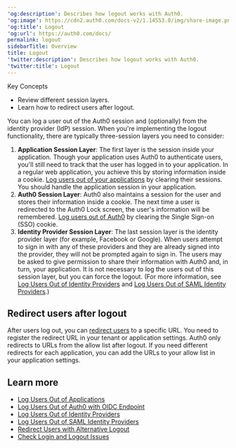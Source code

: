 ---
'og:description': Describes how logout works with Auth0.
'og:image': https://cdn2.auth0.com/docs-v2/1.14553.0/img/share-image.png
'og:title': Logout
'og:url': https://auth0.com/docs/
permalink: logout
sidebarTitle: Overview
title: Logout
'twitter:description': Describes how logout works with Auth0.
'twitter:title': Logout
---
<Card title="Overview">

Key Concepts

* Review different session layers.
* Learn how to redirect users after logout.

</Card>

You can log a user out of the Auth0 session and (optionally) from the <Tooltip tip="Identity Provider (IdP): Service that stores and manages digital identities." cta="View Glossary" href="/docs/glossary?term=identity+provider">identity provider</Tooltip> (IdP) session. When you're implementing the logout functionality, there are typically three-session layers you need to consider:

1. **Application Session Layer**: The first layer is the session inside your application. Though your application uses Auth0 to authenticate users, you'll still need to track that the user has logged in to your application. In a regular web application, you achieve this by storing information inside a cookie. [Log users out of your applications](/docs/authenticate/login/logout/log-users-out-of-applications) by clearing their sessions. You should handle the application session in your application.
2. **Auth0 Session Layer**: Auth0 also maintains a session for the user and stores their information inside a cookie. The next time a user is redirected to the Auth0 Lock screen, the user's information will be remembered. [Log users out of Auth0](/docs/authenticate/login/logout/log-users-out-of-auth0) by clearing the Single Sign-on (SSO) cookie.
3. **Identity Provider Session Layer**: The last session layer is the identity provider layer (for example, Facebook or Google). When users attempt to sign in with any of these providers and they are already signed into the provider, they will not be prompted again to sign in. The users may be asked to give permission to share their information with Auth0 and, in turn, your application. It is not necessary to log the users out of this session layer, but you can force the logout. (For more information, see [Log Users Out of Identity Providers](/docs/authenticate/login/logout/log-users-out-of-idps) and [Log Users Out of SAML Identity Providers](/docs/authenticate/login/logout/log-users-out-of-saml-idps).)

## Redirect users after logout

After users log out, you can [redirect users](/docs/authenticate/login/logout/redirect-users-after-logout) to a specific URL. You need to register the redirect URL in your tenant or application settings. Auth0 only redirects to URLs from the allow list after logout. If you need different redirects for each application, you can add the URLs to your allow list in your application settings.

## Learn more

* [Log Users Out of Applications](/docs/authenticate/login/logout/log-users-out-of-applications)
* [Log Users Out of Auth0 with OIDC Endpoint](/docs/authenticate/login/logout/log-users-out-of-auth0)
* [Log Users Out of Identity Providers](/docs/authenticate/login/logout/log-users-out-of-idps)
* [Log Users Out of SAML Identity Providers](/docs/authenticate/login/logout/log-users-out-of-saml-idps)
* [Redirect Users with Alternative Logout](/docs/authenticate/login/logout/redirect-users-after-logout)
* [Check Login and Logout Issues](/docs/troubleshoot/authentication-issues/check-login-and-logout-issues)